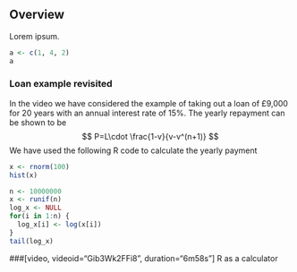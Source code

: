 ## Overview

Lorem ipsum.

```r
a <- c(1, 4, 2)
a
```
### Loan example revisited
In the video we have considered the example of taking out a loan of £9,000 for 20 years with an annual interest rate of 15%. The yearly repayment can be shown to be
$$
P=L\cdot \frac{1-v}{v-v^(n+1)}
$$
We have used the following R code to calculate the yearly payment

```r
x <- rnorm(100)
hist(x)
```

```r
n <- 10000000
x <- runif(n)
log_x <- NULL
for(i in 1:n) {
  log_x[i] <- log(x[i])
}
tail(log_x)
```

###[video, videoid="Gib3Wk2FFi8", duration="6m58s"] R as a calculator
